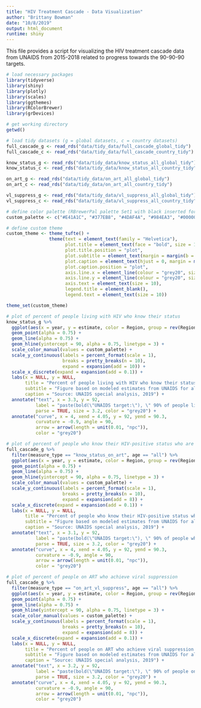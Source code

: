 ```yaml
---
title: "HIV Treatment Cascade - Data Visualization"
author: "Brittany Bowman"
date: "10/8/2019"
output: html_document
runtime: shiny
---
```


This file provides a script for visualizing the HIV treatment cascade data from UNAIDS from 2015-2018 related to progress towards the 90-90-90 targets.
```r
# load necessary packages
library(tidyverse)
library(shiny)
library(plotly)
library(scales)
library(ggthemes)
library(RColorBrewer)
library(grDevices)

# get working directory
getwd()

# load tidy datasets (g = global datasets, c = country datasets)
full_cascade_g <- read_rds("data/tidy_data/full_cascade_global_tidy")
full_cascade_c <- read_rds("data/tidy_data/full_cascade_country_tidy")

know_status_g <- read_rds("data/tidy_data/know_status_all_global_tidy")
know_status_c <- read_rds("data/tidy_data/know_status_all_country_tidy")

on_art_g <- read_rds("data/tidy_data/on_art_all_global_tidy")
on_art_c <- read_rds("data/tidy_data/on_art_all_country_tidy")

vl_suppress_g <- read_rds("data/tidy_data/vl_suppress_all_global_tidy")
vl_suppress_c <- read_rds("data/tidy_data/vl_suppress_all_country_tidy")
```


```r
# define color palette (RBrewerPal palette Set1 with black inserted for global)
custom_palette <- c("#E41A1C", "#377EB8", "#4DAF4A", "#984EA3", "#000000", "#FF7F00", "#FFFF33", "#A65628", "#F781BF")

# define custom theme
custom_theme <- theme_tufte() +
                theme(text = element_text(family = "Helvetica"),
                      plot.title = element_text(face = "bold", size = 16, color = "grey20"),
                      plot.title.position = "plot",
                      plot.subtitle = element_text(margin = margin(b = 16)),
                      plot.caption = element_text(hjust = 0, margin = margin(t = 10)),
                      plot.caption.position = "plot",
                      axis.line.x = element_line(colour = "grey20", size = 0.25, linetype = "solid"), 
                      axis.line.y = element_line(colour = "grey20", size = 0.25, linetype = "solid"),
                      axis.text = element_text(size = 10),
                      legend.title = element_blank(),
                      legend.text = element_text(size = 10))

theme_set(custom_theme)
```


```r
# plot of percent of people living with HIV who know their status
know_status_g %>% 
  ggplot(aes(x = year, y = estimate, color = Region, group = rev(Region))) + 
  geom_point(alpha = 0.75) + 
  geom_line(alpha = 0.75) +
  geom_hline(yintercept = 90, alpha = 0.75, linetype = 3) + 
  scale_color_manual(values = custom_palette) +
  scale_y_continuous(labels = percent_format(scale = 1),
                     breaks = pretty_breaks(n = 10), 
                     expand = expansion(add = 10)) +
  scale_x_discrete(expand = expansion(add = 0.1)) +
  labs(x = NULL, y = NULL, 
       title = "Percent of people living with HIV who know their status by region",
       subtitle = "Figure based on modeled estimates from UNAIDS for all ages",
       caption = "Source: UNAIDS special analysis, 2019") +
  annotate("text", x = 3.3, y = 92, 
           label = "paste(bold(\"UNAIDS target:\"), \" 90% of people living with HIV know their status by 2020\")", 
           parse = TRUE, size = 3.2, color = "grey20") +
  annotate("curve", x = 4, xend = 4.05, y = 92, yend = 90.3, 
           curvature = -0.9, angle = 90,
           arrow = arrow(length = unit(0.01, "npc")),
           color = "grey20")
```


```r
# plot of percent of people who know their HIV-positive status who are accessing treatment
full_cascade_g %>% 
  filter(measure_type == "know_status_on_art", age == "all") %>%
  ggplot(aes(x = year, y = estimate, color = Region, group = rev(Region))) + 
  geom_point(alpha = 0.75) + 
  geom_line(alpha = 0.75) +
  geom_hline(yintercept = 90, alpha = 0.75, linetype = 3) + 
  scale_color_manual(values = custom_palette) +
  scale_y_continuous(labels = percent_format(scale = 1),
                     breaks = pretty_breaks(n = 10), 
                     expand = expansion(add = 8)) +
  scale_x_discrete(expand = expansion(add = 0.1)) +
  labs(x = NULL, y = NULL, 
       title = "Percent of people who know their HIV-positive status who are on ART by region",
       subtitle = "Figure based on modeled estimates from UNAIDS for all ages",
       caption = "Source: UNAIDS special analysis, 2019") +
  annotate("text", x = 3.1, y = 92, 
           label = "paste(bold(\"UNAIDS target:\"), \" 90% of people who know their HIV-positive status access treatment by 2020\")", 
           parse = TRUE, size = 3.2, color = "grey20") +
  annotate("curve", x = 4, xend = 4.05, y = 92, yend = 90.3, 
           curvature = -0.9, angle = 90,
           arrow = arrow(length = unit(0.01, "npc")),
           color = "grey20")
```


```r
# plot of percent of people on ART who achieve viral suppression
full_cascade_g %>% 
  filter(measure_type == "on_art_vl_suppress", age == "all") %>%
  ggplot(aes(x = year, y = estimate, color = Region, group = rev(Region))) + 
  geom_point(alpha = 0.75) + 
  geom_line(alpha = 0.75) +
  geom_hline(yintercept = 90, alpha = 0.75, linetype = 3) + 
  scale_color_manual(values = custom_palette) +
  scale_y_continuous(labels = percent_format(scale = 1),
                     breaks = pretty_breaks(n = 10), 
                     expand = expansion(add = 8)) +
  scale_x_discrete(expand = expansion(add = 0.1)) +
  labs(x = NULL, y = NULL, 
       title = "Percent of people on ART who achieve viral suppression by region",
       subtitle = "Figure based on modeled estimates from UNAIDS for all ages",
       caption = "Source: UNAIDS special analysis, 2019") +
  annotate("text", x = 3.2, y = 92, 
           label = "paste(bold(\"UNAIDS target:\"), \" 90% of people on treatment have suppressed viral loads by 2020\")", 
           parse = TRUE, size = 3.2, color = "grey20") +
  annotate("curve", x = 4, xend = 4.05, y = 92, yend = 90.3, 
           curvature = -0.9, angle = 90,
           arrow = arrow(length = unit(0.01, "npc")),
           color = "grey20")
```


